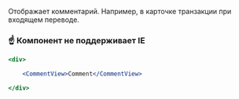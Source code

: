 Отображает комментарий. Например, в карточке транзакции при входящем переводе.

### ☝️ Компонент не поддерживает IE

```jsx live
<div>

    <CommentView>Comment</CommentView>

</div>
```
